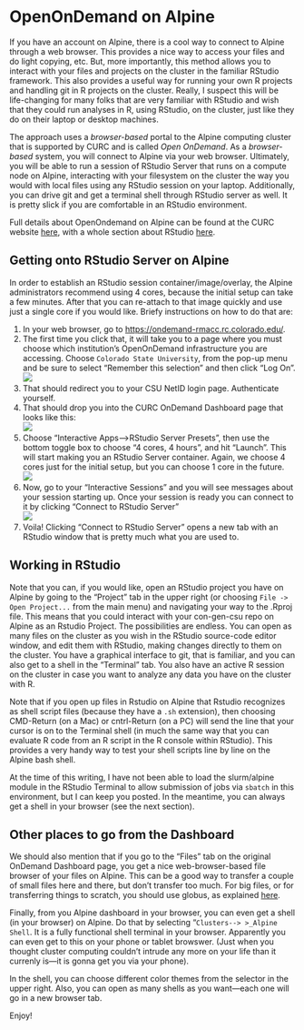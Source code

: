 # OpenOnDemand on Alpine {#sec-ondemand}

If you have an account on Alpine, there is a cool way to connect to Alpine through
a web browser.  This provides a nice way to access your files and do light copying,
etc.  But, more importantly, this method allows you to
interact with your files and projects on the cluster in the
familiar RStudio framework.  This also provides a useful way for running your own
R projects and handling git in R projects on the cluster.  Really, I suspect
this will be life-changing for many folks that are very familiar with RStudio and wish
that they could run analyses in R, using RStudio, on the cluster, just like
they do on their laptop or desktop machines.

The approach uses a _browser-based_
portal to the Alpine computing cluster that is supported by CURC and is called
_Open OnDemand_.  As a _browser-based_ system, you will connect to Alpine via
your web browser. Ultimately, you will be able to run a session of RStudio Server
that runs on a compute node on Alpine, interacting with your filesystem on the cluster
the way you would with local files using any RStudio session on your laptop.  Additionally,
you can drive git and get a terminal shell through RStudio server as well.  It is pretty
slick if you are comfortable in an RStudio environment.


Full details about OpenOndemand on Alpine can be found at the CURC website
[here](https://curc.readthedocs.io/en/latest/gateways/OnDemand.html), with a
whole section
about RStudio [here](https://curc.readthedocs.io/en/latest/gateways/OnDemand.html#rstudio).


## Getting onto RStudio Server on Alpine 

In order to establish an RStudio session container/image/overlay, the Alpine administrators
recommend using 4 cores, because the initial setup can take a few minutes.
After that you can re-attach to that image quickly and use just a single core if you
would like.  Briefy instructions on how to do that are:

1. In your web browser, go to [https://ondemand-rmacc.rc.colorado.edu/](https://ondemand-rmacc.rc.colorado.edu/).
1. The first time you click that, it will take you to a page where you must choose which institution's
OpenOnDemand infrastructure you are accessing.  Choose `Colorado State University`, from
the pop-up menu and be sure to
select "Remember this selection" and then click "Log On".  
![](./images/colostate-open-ondemand.png)
2. That should redirect you to your CSU NetID login page.  Authenticate yourself.
3. That should drop you into the CURC OnDemand Dashboard page that looks like this:  
![](./images/curc-on-demand-dashboard.png)
4. Choose "Interactive Apps-->RStudio Server Presets", then use the bottom toggle
box to choose "4 cores, 4 hours", and hit "Launch".  This will start making
you an RStudio Server container.  Again, we choose 4 cores just for the initial
setup, but you can choose 1 core in the future.  
![](./images/rstudio-server-preset.png)
5. Now, go to your "Interactive Sessions" and you will see messages about your
session starting up. Once your session is ready you can connect to it by clicking
"Connect to RStudio Server"  
![](./images/rstudio-interactive-sessions-tab.png)
6. Voila!  Clicking "Connect to RStudio Server" opens a new tab with
an RStudio window that is pretty much what you are used to.

## Working in RStudio

Note that you can, if you would like, open an RStudio project you have on
Alpine by going to the "Project" tab in the upper right (or choosing
`File -> Open Project...` from the main menu) and navigating your
way to the .Rproj file.   This means that you could interact with your
con-gen-csu repo on Alpine as an Rstudio Project.  The possibilities are
endless.  You can open as many files on the cluster as you wish in the RStudio
source-code editor window, and edit them with RStudio, making changes directly
to them on the cluster.  You have a graphical interface to git, that is familiar, and you
can also get to a shell in the "Terminal" tab.  You also have an active R session
on the cluster in case you want to analyze any data you have on the cluster with
R.

Note that if you open up files in Rstudio on Alpine that Rstudio recognizes
as shell script files (because they have a `.sh` extension), then choosing
CMD-Return (on a Mac) or cntrl-Return (on a PC) will send the line that your
cursor is on to the Terminal shell (in much the same way that you can evaluate
R code from an R script in the R console within RStudio).  This provides a very
handy way to test your shell scripts line by line on the Alpine bash shell.

At the time of this writing, I have not been able to load the slurm/alpine
module in the RStudio Terminal to allow submission of jobs via `sbatch` in this
environment, but I can keep you posted. In the meantime, you can always get
a shell in your browser (see the next section).


## Other places to go from the Dashboard

We should also mention that if you go to the "Files" tab on the original
OnDemand Dashboard page, you get a nice web-browser-based file browser of
your files on Alpine.  This can be a good way to transfer a couple of small
files here and there, but don't transfer too much.  For big files, or for
transferring things to scratch, you should
use globus, as explained [here](https://curc.readthedocs.io/en/latest/gateways/OnDemand.html#files).

Finally, from you Alpine dashboard in your browser, you can even get a shell
(in your browser) on Alpine.  Do that by selecting "`Clusters--> >_Alpine Shell`.
It is a fully functional shell terminal in your browser.  Apparently you can even
get to this on your phone or tablet browswer.  (Just when you thought cluster computing
couldn't intrude any more on your life than it currenly is---it is gonna get you via
your phone).

In the shell, you can choose different color themes from the selector in the upper right.
Also, you can open as many shells as you want---each one will go in a new browser tab.

Enjoy!


